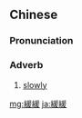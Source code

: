 {{also|缓缓}}
==Chinese==
{{zh-forms|s=缓缓}}

===Pronunciation===
{{zh-pron
|m=huǎnhuǎn
|c=wun6 wun6,wun4 wun4
|cat=adv
}}

===Adverb===
{{zh-adv}}

# [[slowly]]

[[mg:緩緩]]
[[ja:緩緩]]